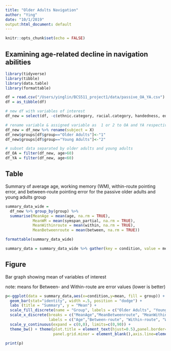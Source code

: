 ```yaml
---
title: "Older Adults Navigation"
author: "Ying"
date: "10/1/2019"
output:html_document: default
---
```


```r
knitr::opts_chunk$set(echo = FALSE)
```
## Examining age-related decline in navigation abilities

```r
library(tidyverse)
library(tibble)
library(data.table)
library(formattable)

df = read.csv("/Users/yinglin/BCS511_project1/data/passive_OA_YA.csv")
df = as_tibble(df)

# new df with variables of interest
df_new = select(df, -c(ethnic.category, racial.category, handedness, education, prescription.meds, head.injuries, HEAD.0, first.language))

# rename variable & assigned variable as  1 or 2 to OA and YA respectively 
df_new = df_new %>% rename(subject = X)
df_new$groups[df$group=="Older Adults"]<-"1"
df_new$groups[df$group=="Young Adults"]<-"2"

# subset data separated by older adults and young adults
df_OA = filter(df_new, age>60)
df_YA = filter(df_new, age<60)
```

## Table

Summary of average age, working memory (WM), within-route pointing error, and between-route pointing error for the passive older adults and young adults group


```r
summary_data_wide =
  df_new %>% group_by(group) %>% 
  summarise(MeanAge = mean(age, na.rm = TRUE),
            MeanWM = mean(symspan_partial, na.rm = TRUE),
            MeanWithinroute = mean(within, na.rm = TRUE),
            MeanBetweenroute = mean(between, na.rm = TRUE))

formattable(summary_data_wide)

summary_data = summary_data_wide %>% gather(key = condition, value = mean, -group)


```

## Figure

Bar graph showing mean of variables of interest

note: means for Between- and Within-route are error values (lower is better)


```r
p<-ggplot(data = summary_data,aes(x=condition,y=mean, fill = group)) + 
  geom_bar(stat="identity", width =.5, position = "dodge") +
  labs (title = "Summary", y = "Mean") + 
  scale_fill_discrete(name = "Group", labels = c("Older Adults", "Young Adults")) +
  scale_x_discrete(breaks = c("MeanAge","MeanBetweenroute", "MeanWithinroute", "MeanWM"),
                   labels = c("Age","Between-route", "Within-route", "Working Memory")) +
  scale_y_continuous(expand = c(0,0), limits=c(0,90)) +
  theme_bw() + theme(plot.title = element_text(hjust=0.5),panel.border=element_blank(), panel.grid.major = element_blank(), 
                     panel.grid.minor = element_blank(),axis.line=element_line(color="black",size=.5,linetype="solid"))

print(p)
```